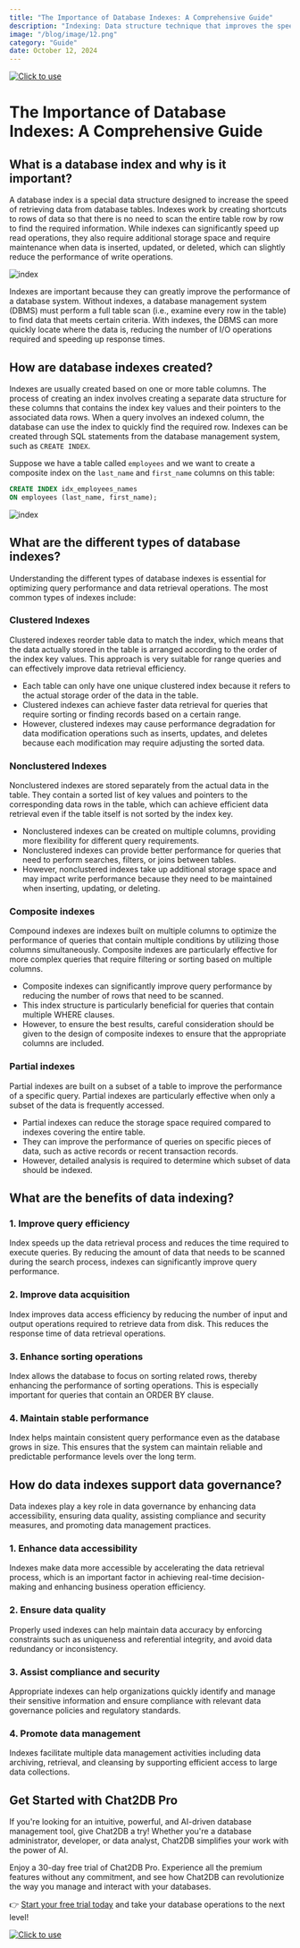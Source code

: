 ```yaml
---
title: "The Importance of Database Indexes: A Comprehensive Guide"
description: "Indexing: Data structure technique that improves the speed and efficiency of data retrieval operations."
image: "/blog/image/12.png"
category: "Guide"
date: October 12, 2024
---
```

[![Click to use](/image/blog/bg/chat2db1.png)](https://app.chat2db.ai/)
# The Importance of Database Indexes: A Comprehensive Guide


<Authors date="October 12, 2024">
  <Author name="Jing" link="https://chat2db.ai" />
</Authors>

## What is a database index and why is it important?

A database index is a special data structure designed to increase the speed of retrieving data from database tables. Indexes work by creating shortcuts to rows of data so that there is no need to scan the entire table row by row to find the required information. While indexes can significantly speed up read operations, they also require additional storage space and require maintenance when data is inserted, updated, or deleted, which can slightly reduce the performance of write operations.

![index](/image/blog/index/1.png)

Indexes are important because they can greatly improve the performance of a database system. Without indexes, a database management system (DBMS) must perform a full table scan (i.e., examine every row in the table) to find data that meets certain criteria. With indexes, the DBMS can more quickly locate where the data is, reducing the number of I/O operations required and speeding up response times.

## How are database indexes created?

Indexes are usually created based on one or more table columns. The process of creating an index involves creating a separate data structure for these columns that contains the index key values and their pointers to the associated data rows. When a query involves an indexed column, the database can use the index to quickly find the required row. Indexes can be created through SQL statements from the database management system, such as `CREATE INDEX`.

Suppose we have a table called `employees` and we want to create a composite index on the `last_name` and `first_name` columns on this table:

```SQL
CREATE INDEX idx_employees_names
ON employees (last_name, first_name);
```

![index](/image/blog/index/2.png)

## What are the different types of database indexes?

Understanding the different types of database indexes is essential for optimizing query performance and data retrieval operations. The most common types of indexes include:

### Clustered Indexes

Clustered indexes reorder table data to match the index, which means that the data actually stored in the table is arranged according to the order of the index key values. This approach is very suitable for range queries and can effectively improve data retrieval efficiency.

- Each table can only have one unique clustered index because it refers to the actual storage order of the data in the table.
- Clustered indexes can achieve faster data retrieval for queries that require sorting or finding records based on a certain range.
- However, clustered indexes may cause performance degradation for data modification operations such as inserts, updates, and deletes because each modification may require adjusting the sorted data.

### Nonclustered Indexes

Nonclustered indexes are stored separately from the actual data in the table. They contain a sorted list of key values and pointers to the corresponding data rows in the table, which can achieve efficient data retrieval even if the table itself is not sorted by the index key.

- Nonclustered indexes can be created on multiple columns, providing more flexibility for different query requirements.
- Nonclustered indexes can provide better performance for queries that need to perform searches, filters, or joins between tables.
- However, nonclustered indexes take up additional storage space and may impact write performance because they need to be maintained when inserting, updating, or deleting.

### Composite indexes

Compound indexes are indexes built on multiple columns to optimize the performance of queries that contain multiple conditions by utilizing those columns simultaneously. Composite indexes are particularly effective for more complex queries that require filtering or sorting based on multiple columns.

- Composite indexes can significantly improve query performance by reducing the number of rows that need to be scanned.
- This index structure is particularly beneficial for queries that contain multiple WHERE clauses.
- However, to ensure the best results, careful consideration should be given to the design of composite indexes to ensure that the appropriate columns are included.

### Partial indexes

Partial indexes are built on a subset of a table to improve the performance of a specific query. Partial indexes are particularly effective when only a subset of the data is frequently accessed.

- Partial indexes can reduce the storage space required compared to indexes covering the entire table.
- They can improve the performance of queries on specific pieces of data, such as active records or recent transaction records.
- However, detailed analysis is required to determine which subset of data should be indexed.

## What are the benefits of data indexing?

### 1. Improve query efficiency

Index speeds up the data retrieval process and reduces the time required to execute queries. By reducing the amount of data that needs to be scanned during the search process, indexes can significantly improve query performance.

### 2. Improve data acquisition

Index improves data access efficiency by reducing the number of input and output operations required to retrieve data from disk. This reduces the response time of data retrieval operations.

### 3. Enhance sorting operations

Index allows the database to focus on sorting related rows, thereby enhancing the performance of sorting operations. This is especially important for queries that contain an ORDER BY clause.

### 4. Maintain stable performance

Index helps maintain consistent query performance even as the database grows in size. This ensures that the system can maintain reliable and predictable performance levels over the long term.

## How do data indexes support data governance?

Data indexes play a key role in data governance by enhancing data accessibility, ensuring data quality, assisting compliance and security measures, and promoting data management practices.

### 1. Enhance data accessibility

Indexes make data more accessible by accelerating the data retrieval process, which is an important factor in achieving real-time decision-making and enhancing business operation efficiency.

### 2. Ensure data quality

Properly used indexes can help maintain data accuracy by enforcing constraints such as uniqueness and referential integrity, and avoid data redundancy or inconsistency.

### 3. Assist compliance and security

Appropriate indexes can help organizations quickly identify and manage their sensitive information and ensure compliance with relevant data governance policies and regulatory standards.

### 4. Promote data management

Indexes facilitate multiple data management activities including data archiving, retrieval, and cleansing by supporting efficient access to large data collections.

## Get Started with Chat2DB Pro

If you're looking for an intuitive, powerful, and AI-driven database management tool, give Chat2DB a try! Whether you're a database administrator, developer, or data analyst, Chat2DB simplifies your work with the power of AI.

Enjoy a 30-day free trial of Chat2DB Pro. Experience all the premium features without any commitment, and see how Chat2DB can revolutionize the way you manage and interact with your databases.

👉 [Start your free trial today](https://app.chat2db.ai/) and take your database operations to the next level!

[![Click to use](/image/blog/bg/chat2db.jpg)](https://app.chat2db.ai/)